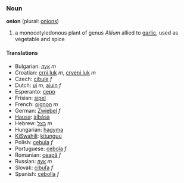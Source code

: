 ===Noun===
'''onion''' (plural: [[onions]])

# a monocotyledonous plant of genus ''Allium '' allied to [[garlic]], used as vegetable and spice


====Translations====
*Bulgarian: [[лук]] ''m''
*Croatian: [[crni luk]] ''m'', [[ crveni luk]] ''m''
*Czech: [[cibule]] ''f''
*Dutch: [[ui]] ''m'', [[ajuin]] ''f''
*Esperanto: [[cepo]]
*Frisian: [[sipel]]
*French: [[oignon]] ''m''
*German: [[Zwiebel]] ''f''
*[[Hausa]]: [[àlbásà]]
*Hebrew: [[בצל]] ''m''
*Hungarian: [[hagyma]] 
*[[KiSwahili]]: [[kitunguu]]
*Polish: [[cebula]] ''f''
*Portuguese: [[cebola]] ''f''
*Romanian: [[ceapă]] ''f''
*Russian: [[лук]] ''m''
*Slovak: [[cibuľa]] ''f''
*Spanish: [[cebolla]] ''f''
